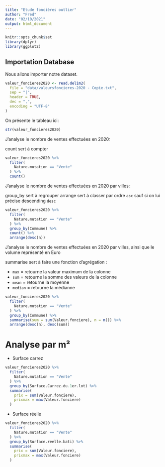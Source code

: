 ```yaml
---
title: "Etude foncières outlier"
author: "Fred"
date: "02/10/2021"
output: html_document
---
```


```r
knitr::opts_chunk$set
library(dplyr)
library(ggplot2)
```

## Importation Database

Nous allons importer notre dataset.

```r
valeur_foncieres2020 <- read.delim2(
  file = "data/valeursfoncieres-2020 - Copie.txt",
  sep = "|",
  header = TRUE,
  dec = ",",
  encoding = "UTF-8"
)
```

On présente le tableau ici:

```r
str(valeur_foncieres2020)
```


J'analyse le nombre de ventes effectuées en 2020:

count sert à compter

```r
valeur_foncieres2020 %>%
  filter(
    Nature.mutation == "Vente"
  ) %>% 
  count()
```


J'analyse le nombre de ventes effectuées en 2020 par villes:

group_by sert à regrouper
arrange sert à classer par ordre `asc` sauf si on lui précise descending `desc`

```r
valeur_foncieres2020 %>%
  filter(
    Nature.mutation == "Vente"
  ) %>%
  group_by(Commune) %>% 
  count() %>% 
  arrange(desc(n))
```


J'analyse le nombre de ventes effectuées en 2020 par villes, ainsi que le volume représenté en Euro

summarise sert à faire une fonction d'agrégation :

- `max` = retourne la valeur maximum de la colonne
- `sum` = retourne la somme des valeurs de la colonne
- `mean` = retourne la moyenne
- `median` = retourne la médianne

```r
valeur_foncieres2020 %>%
  filter(
    Nature.mutation == "Vente"
  ) %>%
  group_by(Commune) %>% 
  summarise(sum = sum(Valeur.fonciere), n = n()) %>% 
  arrange(desc(n), desc(sum))
```


# Analyse par m²

- Surface carrez

```r
valeur_foncieres2020 %>% 
  filter(
    Nature.mutation == "Vente"
  ) %>% 
  group_by(Surface.Carrez.du.1er.lot) %>% 
  summarise(
    prix = sum(Valeur.fonciere),
    prixmax = max(Valeur.fonciere)
  )
```

- Surface réelle

```r
valeur_foncieres2020 %>% 
  filter(
    Nature.mutation == "Vente"
  ) %>% 
  group_by(Surface.reelle.bati) %>% 
  summarise(
    prix = sum(Valeur.fonciere),
    prixmax = max(Valeur.fonciere)
  )
```




